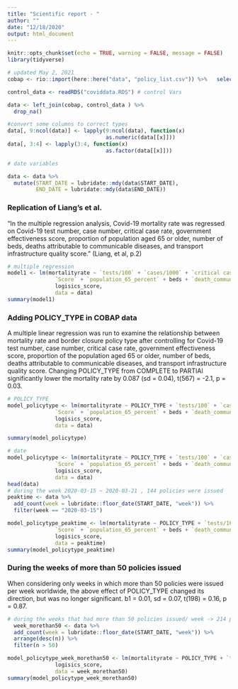 ```yaml
---
title: "Scientific report - "
author: ""
date: "12/18/2020"
output: html_document
---
```


```r
knitr::opts_chunk$set(echo = TRUE, warning = FALSE, message = FALSE)
library(tidyverse)
```

```r
# updated May 2, 2021
cobap <- rio::import(here::here("data", "policy_list.csv")) %>%   select(ISO3, COUNTRY_NAME, POLICY_TYPE, POLICY_SUBTYPE, START_DATE, END_DATE)

control_data <- readRDS("coviddata.RDS") # control Vars

data <- left_join(cobap, control_data ) %>% 
  drop_na() 

#convert some columns to correct types
data[, 9:ncol(data)] <- lapply(9:ncol(data), function(x) 
                               as.numeric(data[[x]]))
data[, 3:4] <- lapply(3:4, function(x) 
                               as.factor(data[[x]]))

# date variables

data <- data %>% 
  mutate(START_DATE = lubridate::mdy(data$START_DATE), 
         END_DATE = lubridate::mdy(data$END_DATE))
```

### Replication of Liang's et al.
 
"In the multiple regression analysis, Covid-19 mortality rate was regressed on Covid-19 test number, case number, critical case rate, government effectiveness score, proportion of population aged 65 or older, number of beds, deaths attributable to communicable diseases, and transport infrastructure quality score." (Liang, et al, p.2)

```r
# multiple regression
model1 <- lm(mortalityrate ~ `tests/100` + `cases/1000` + `critical case rate` +
               `Score` + `population_65_percent` + beds + `death_communicable_disease`+
               logisics_score,
               data = data)
summary(model1)
```
### Adding POLICY_TYPE in COBAP data

A multiple linear regression was run to examine the relationship between mortality rate and border closure policy type after controlling for Covid-19 test number, case number, critical case rate, government effectiveness score, proportion of the population aged 65 or older, number of beds, deaths attributable to communicable diseases, and transport infrastructure quality score. Changing POLICY_TYPE from COMPLETE to PARTIAl significantly lower the mortality rate by 0.087 (sd = 0.04), t(567) = -2.1, p = 0.03. 

```r
# POLICY_TYPE 
model_policytype <- lm(mortalityrate ~ POLICY_TYPE + `tests/100` + `cases/1000` + `critical case rate` +
               `Score` + `population_65_percent` + beds + `death_communicable_disease`+
               logisics_score,
               data = data)

summary(model_policytype)
```

```r
# date
model_policytype <- lm(mortalityrate ~ POLICY_TYPE + `tests/100` + `cases/1000` + `critical case rate` +
               `Score` + `population_65_percent` + beds + `death_communicable_disease`+
               logisics_score,
               data = data)
head(data)
# during the week 2020-03-15 ~ 2020-03-21 , 144 policies were issued 
peaktime <- data %>% 
  add_count(week = lubridate::floor_date(START_DATE, "week")) %>% 
  filter(week == "2020-03-15")

model_policytype_peaktime <- lm(mortalityrate ~ POLICY_TYPE + `tests/100` + `cases/1000` + `critical case rate` +
               `Score` + `population_65_percent` + beds + `death_communicable_disease`+
               logisics_score,
               data = peaktime)
summary(model_policytype_peaktime)
```
### During the weeks of more than 50 policies issued

When considering only weeks in which more than 50 policies were issued per week worldwide, the above effect of POLICY_TYPE changed its direction, but was no longer significant. b1 = 0.01, sd = 0.07, t(198) = 0.16, p = 0.87. 

```r
# during the weeks that had more than 50 policies issued/ week -> 214 policies
  week_morethan50 <- data %>% 
  add_count(week = lubridate::floor_date(START_DATE, "week")) %>% 
  arrange(desc(n)) %>% 
  filter(n > 50)

model_policytype_week_morethan50 <- lm(mortalityrate ~ POLICY_TYPE + `tests/100` + `cases/1000` + `critical case rate` + `Score` + `population_65_percent` + beds + `death_communicable_disease`+
               logisics_score,
               data = week_morethan50)
summary(model_policytype_week_morethan50)
```

